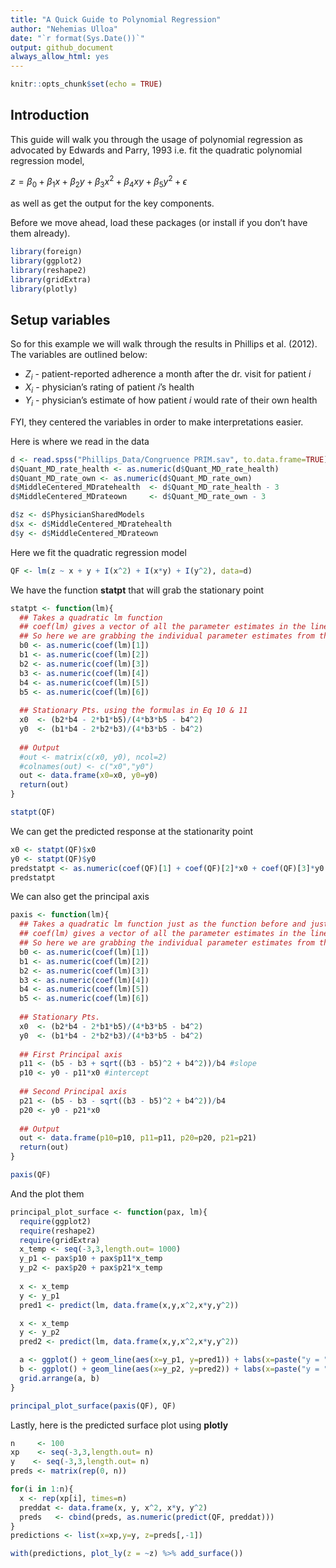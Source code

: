 ```yaml
---
title: "A Quick Guide to Polynomial Regression"
author: "Nehemias Ulloa"
date: "`r format(Sys.Date())`"
output: github_document
always_allow_html: yes
---
```


```r
knitr::opts_chunk$set(echo = TRUE)
```

## Introduction

This guide will walk you through the usage of polynomial regression as advocated by Edwards and Parry, 1993 i.e. fit the quadratic polynomial regression model,

$z = \beta_0 + \beta_1 x + \beta_2 y + \beta_3 x^2 + \beta_4 x y + \beta_5 y^2 + \epsilon$

as well as get the output for the key components.


Before we move ahead, load these packages (or install if you don't have them already).

```r
library(foreign)
library(ggplot2)
library(reshape2)
library(gridExtra)
library(plotly)
```

## Setup variables

So for this example we will walk through the results in Phillips et al. (2012). The variables are outlined below:


* $Z_{i}$ - patient-reported adherence a month after the dr. visit for patient $i$
* $X_{i}$ - physician's rating of patient $i$'s health
* $Y_{i}$ - physician's estimate of how patient $i$ would rate of their own health


FYI, they centered the variables in order to make interpretations easier.


Here is where we read in the data
```r
d <- read.spss("Phillips_Data/Congruence PRIM.sav", to.data.frame=TRUE)
d$Quant_MD_rate_health <- as.numeric(d$Quant_MD_rate_health)
d$Quant_MD_rate_own <- as.numeric(d$Quant_MD_rate_own)
d$MiddleCentered_MDratehealth  <- d$Quant_MD_rate_health - 3
d$MiddleCentered_MDrateown     <- d$Quant_MD_rate_own - 3
```

```r
d$z <- d$PhysicianSharedModels
d$x <- d$MiddleCentered_MDratehealth 
d$y <- d$MiddleCentered_MDrateown
```

Here we fit the quadratic regression model
```r
QF <- lm(z ~ x + y + I(x^2) + I(x*y) + I(y^2), data=d)
```

We have the function **statpt** that will grab the stationary point
```r
statpt <- function(lm){
  ## Takes a quadratic lm function
  ## coef(lm) gives a vector of all the parameter estimates in the linear model
  ## So here we are grabbing the individual parameter estimates from that vector
  b0 <- as.numeric(coef(lm)[1])
  b1 <- as.numeric(coef(lm)[2])
  b2 <- as.numeric(coef(lm)[3])
  b3 <- as.numeric(coef(lm)[4])
  b4 <- as.numeric(coef(lm)[5])
  b5 <- as.numeric(coef(lm)[6])
  
  ## Stationary Pts. using the formulas in Eq 10 & 11
  x0  <- (b2*b4 - 2*b1*b5)/(4*b3*b5 - b4^2)
  y0  <- (b1*b4 - 2*b2*b3)/(4*b3*b5 - b4^2)
  
  ## Output
  #out <- matrix(c(x0, y0), ncol=2)
  #colnames(out) <- c("x0","y0")
  out <- data.frame(x0=x0, y0=y0)
  return(out)
}

statpt(QF)
```

We can get the predicted response at the stationarity point
```r
x0 <- statpt(QF)$x0
y0 <- statpt(QF)$y0
predstatpt <- as.numeric(coef(QF)[1] + coef(QF)[2]*x0 + coef(QF)[3]*y0 + coef(QF)[4]*x0^2 + coef(QF)[5]*x0*y0 + coef(QF)[6]*y0^2)
predstatpt
```

We can also get the principal axis
```r
paxis <- function(lm){
  ## Takes a quadratic lm function just as the function before and just as before
  ## coef(lm) gives a vector of all the parameter estimates in the linear model
  ## So here we are grabbing the individual parameter estimates from that vector
  b0 <- as.numeric(coef(lm)[1])
  b1 <- as.numeric(coef(lm)[2])
  b2 <- as.numeric(coef(lm)[3])
  b3 <- as.numeric(coef(lm)[4])
  b4 <- as.numeric(coef(lm)[5])
  b5 <- as.numeric(coef(lm)[6])
  
  ## Stationary Pts.
  x0  <- (b2*b4 - 2*b1*b5)/(4*b3*b5 - b4^2)
  y0  <- (b1*b4 - 2*b2*b3)/(4*b3*b5 - b4^2)
  
  ## First Principal axis
  p11 <- (b5 - b3 + sqrt((b3 - b5)^2 + b4^2))/b4 #slope
  p10 <- y0 - p11*x0 #intercept
  
  ## Second Principal axis
  p21 <- (b5 - b3 - sqrt((b3 - b5)^2 + b4^2))/b4
  p20 <- y0 - p21*x0
  
  ## Output
  out <- data.frame(p10=p10, p11=p11, p20=p20, p21=p21)
  return(out)
}

paxis(QF)
```

And the plot them
```r
principal_plot_surface <- function(pax, lm){
  require(ggplot2)
  require(reshape2)
  require(gridExtra)
  x_temp <- seq(-3,3,length.out= 1000)
  y_p1 <- pax$p10 + pax$p11*x_temp
  y_p2 <- pax$p20 + pax$p21*x_temp
  
  x <- x_temp
  y <- y_p1
  pred1 <- predict(lm, data.frame(x,y,x^2,x*y,y^2))

  x <- x_temp
  y <- y_p2
  pred2 <- predict(lm, data.frame(x,y,x^2,x*y,y^2))

  a <- ggplot() + geom_line(aes(x=y_p1, y=pred1)) + labs(x=paste("y = ", round(pax$p10,2), " + ", round(pax$p11,2), "x"), y="z", title="p1")
  b <- ggplot() + geom_line(aes(x=y_p2, y=pred2)) + labs(x=paste("y = ", round(pax$p20,2), " + ", round(pax$p21,2), "x"), y="z", title="p2")
  grid.arrange(a, b)
}

principal_plot_surface(paxis(QF), QF)
```


Lastly, here is the predicted surface plot using **plotly**
```r
n     <- 100
xp    <- seq(-3,3,length.out= n)
y    <- seq(-3,3,length.out= n)
preds <- matrix(rep(0, n))

for(i in 1:n){
  x <- rep(xp[i], times=n)
  preddat <- data.frame(x, y, x^2, x*y, y^2)
  preds   <- cbind(preds, as.numeric(predict(QF, preddat)))
}
predictions <- list(x=xp,y=y, z=preds[,-1])

with(predictions, plot_ly(z = ~z) %>% add_surface())
```